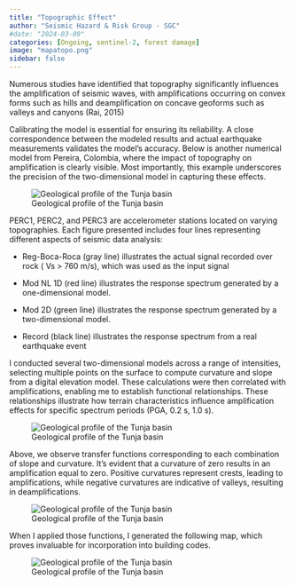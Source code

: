 ```yaml
---
title: "Topographic Effect"
author: "Seismic Hazard & Risk Group - SGC"
#date: "2024-03-09"
categories: [Ongoing, sentinel-2, forest damage]
image: "mapatopo.png"
sidebar: false
---
```


Numerous studies have identified that topography significantly influences the amplification of seismic waves, with amplifications occurring on convex forms such as hills and deamplification on concave geoforms such as valleys and canyons (Rai, 2015)

Calibrating the model is essential for ensuring its reliability. A close correspondence between the modeled results and actual earthquake measurements validates the model's accuracy. Below is another numerical model from Pereira, Colombia, where the impact of topography on amplification is clearly visible. Most importantly, this example underscores the precision of the two-dimensional model in capturing these effects.

![Geological profile of the Tunja basin](./perc.png){#fig-stations}


PERC1, PERC2, and PERC3 are accelerometer stations located on varying topographies. Each figure presented includes four lines representing different aspects of seismic data analysis:

- Reg-Boca-Roca (gray line) illustrates the actual signal recorded over rock ( Vs > 760 m/s), which was used as the input signal

- Mod NL 1D (red line) illustrates the response spectrum generated by a one-dimensional model.

- Mod 2D (green line) illustrates the response spectrum generated by a two-dimensional model.

- Record (black line) illustrates the response spectrum from a real earthquake event

I conducted several two-dimensional models across a range of intensities, selecting multiple points on the surface to compute curvature and slope from a digital elevation model. These calculations were then correlated with amplifications, enabling me to establish functional relationships. These relationships illustrate how terrain characteristics influence amplification effects for specific spectrum periods (PGA, 0.2 s, 1.0 s).

![Geological profile of the Tunja basin](./topographic.png){#fig-2d}


Above, we observe transfer functions corresponding to each combination of slope and curvature. It's evident that a curvature of zero results in an amplification equal to zero. Positive curvatures represent crests, leading to amplifications, while negative curvatures are indicative of valleys, resulting in deamplifications.

![Geological profile of the Tunja basin](./amplification.png){#fig-amp}


When I applied those functions, I generated the following map, which proves invaluable for incorporation into building codes.

![Geological profile of the Tunja basin](./mapatopo.png){#fig-map}
